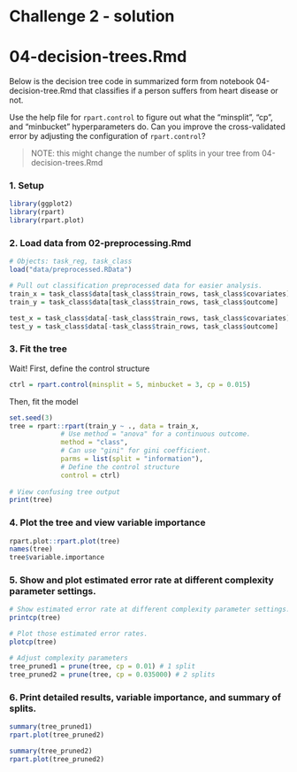 # Challenge 2 - solution
# 04-decision-trees.Rmd

Below is the decision tree code in summarized form from notebook 04-decision-tree.Rmd that classifies if a person suffers from heart disease or not. 

Use the help file for `rpart.control` to figure out what the "minsplit", "cp", and "minbucket" hyperparameters do. Can you improve the cross-validated error by adjusting the configuration of `rpart.control`? 

> NOTE: this might change the number of splits in your tree from 04-decision-trees.Rmd

### 1. Setup

```r
library(ggplot2)
library(rpart)
library(rpart.plot)
```

### 2. Load data from 02-preprocessing.Rmd

```r
# Objects: task_reg, task_class
load("data/preprocessed.RData")

# Pull out classification preprocessed data for easier analysis.
train_x = task_class$data[task_class$train_rows, task_class$covariates]
train_y = task_class$data[task_class$train_rows, task_class$outcome]

test_x = task_class$data[-task_class$train_rows, task_class$covariates]
test_y = task_class$data[-task_class$train_rows, task_class$outcome]
```

### 3. Fit the tree

Wait! First, define the control structure 

```r
ctrl = rpart.control(minsplit = 5, minbucket = 3, cp = 0.015) 
```

Then, fit the model

```r
set.seed(3)
tree = rpart::rpart(train_y ~ ., data = train_x,
             # Use method = "anova" for a continuous outcome.
             method = "class",
             # Can use "gini" for gini coefficient.
             parms = list(split = "information"), 
             # Define the control structure
             control = ctrl)
               
# View confusing tree output
print(tree)
```

### 4. Plot the tree and view variable importance

```r
rpart.plot::rpart.plot(tree) 
names(tree)
tree$variable.importance
```

### 5. Show and plot estimated error rate at different complexity parameter settings.

```r
# Show estimated error rate at different complexity parameter settings.
printcp(tree)

# Plot those estimated error rates.
plotcp(tree)

# Adjust complexity parameters
tree_pruned1 = prune(tree, cp = 0.01) # 1 split
tree_pruned2 = prune(tree, cp = 0.035000) # 2 splits
```

### 6. Print detailed results, variable importance, and summary of splits.

```r
summary(tree_pruned1) 
rpart.plot(tree_pruned2)

summary(tree_pruned2) 
rpart.plot(tree_pruned2)
```

